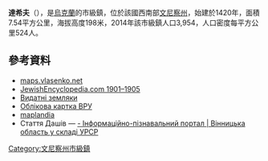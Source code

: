 {{No footnotes|time=2015-09-16T15:27:04+00:00}}
<!-- 檔案不存在 [[Image:Церква_в_Дашеві.jpeg|right]] -->

'''達希夫'''（{{lang-uk|Дашів}}），是[[烏克蘭|烏克蘭]]的市級鎮，位於該國西南部[[文尼察州|文尼察州]]，始建於1420年，面積7.54平方公里，海拔高度198米，2014年該市級鎮人口3,954，人口密度每平方公里524人。

{{coord|49|0|17|N|29|25|40|E|scale:30000|display=title}}

==參考資料==
*[http://maps.vlasenko.net/?y=49.00280&x=29.43873 maps.vlasenko.net]{{ref-ru}}
*[http://www.jewishencyclopedia.com/view.jsp?artid=74&letter=D&search=Dashev JewishEncyclopedia.com 1901–1905]
*[https://web.archive.org/web/20130810104703/http://illintsi-rada.org.ua/index.php?option=com_content&view=article&id=7&Itemid=14 Видатні земляки]
* [http://gska2.rada.gov.ua/pls/z7502/A005?rdat1=21.06.2008&rf7571=1805 Облікова картка ВРУ]{{dead link|date=2018年4月 |bot=InternetArchiveBot |fix-attempted=yes }}
* [http://www.maplandia.com/ukraine/vinnytska/dashev/ maplandia]
* Стаття Дашів — [http://imsu-vinnycja.com/mista-i-sela-vinnyckoi-oblasti/illineckyj-rajon/dashiv.html - Інформаційно-пізнавальний портал | Вінницька область у складі УРСР]

{{DEFAULTSORT:Дашів}}
[[Category:文尼察州市級鎮|Category:文尼察州市級鎮]]


{{Vinnytsia-geo-stub}}